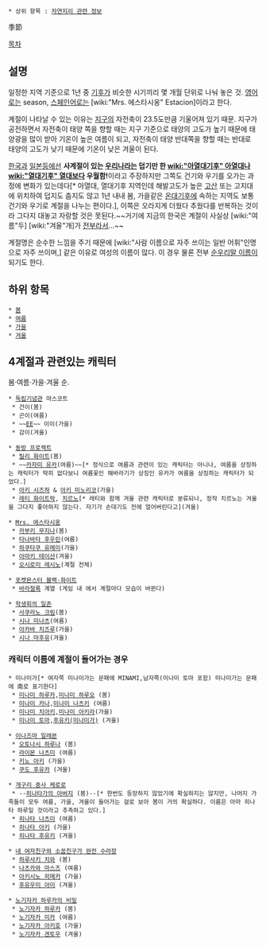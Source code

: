  * 상위 항목 : [[자연지리 관련 정보]]

季節

[[목차]]
== 설명 ==
일정한 지역 기준으로 1년 중 [[기후]]가 비슷한 시기끼리 몇 개월 단위로 나눠 놓은 것. [[영어]]로는 season, [[스페인]]어로는 [wiki:"Mrs. 에스타시옹" Estacion]이라고 한다.

계절이 나타날 수 있는 이유는 [[지구]]의 자전축이 23.5도만큼 기울어져 있기 때문. 지구가 공전하면서 자전축이 태양 쪽을 향할 때는 지구 기준으로 태양의 고도가 높기 때문에 태양광을 많이 받아 기온이 높은 여름이 되고, 자전축이 태양 반대쪽을 향할 때는 반대로 태양의 고도가 낮기 때문에 기온이 낮은 겨울이 된다.

[[한국]]과 [[일본]]등에선 '''사계절이 있는 [[우리나라]]는 덥기만 한 [[wiki:"아열대기후" 아열대]]나 [[wiki:"열대기후" 열대]]보다 우월함!'''이라고 주장하지만 그쪽도 건기와 우기를 오가는 과정에 변화가 있는데다[* 아열대, 열대기후 지역인데 해발고도가 높은 [[고산]] 또는 고지대에 위치하여 덥지도 춥지도 않고 1년 내내 봄, 가을같은 [[온대기후]]에 속하는 지역도 보통 건기와 우기로 계절을 나누는 편이다.], 이쪽은 오라지게 더웠다 추웠다를 반복하는 것이라 그다지 대놓고 자랑할 것은 못된다.~~거기에 지금의 한국은 계절이 사실상 [wiki:"여름"두] [wiki:"겨울"개]가 [[http://i.imgur.com/rJChV4j.png|전부]]라서...~~

계절명은 순수한 느낌을 주기 때문에 [wiki:"사람 이름으로 자주 쓰이는 일반 어휘"인명으로 자주 쓰이며,] 같은 이유로 여성의 이름이 많다. 이 경우 물론 전부 [[순우리말 이름]]이 되기도 한다.

== 하위 항목 ==
 * [[봄]]
 * [[여름]]
 * [[가을]]
 * [[겨울]]

== 4계절과 관련있는 캐릭터 ==
봄·여름·가을·겨울 순.

 * [[독립기념관]] 마스코트
  * 건이(봄)
  * 곤이(여름)
  * ~~[[EE]]~~ 이이(가을)
  * 감이(겨울)

 * [[동방 프로젝트]]
  * [[릴리 화이트]](봄)
  * ~~[[카자미 유카]](여름)~~[* 정식으로 여름과 관련이 있는 캐릭터는 아니나, 여름을 상징하는 캐릭터가 딱히 없다보니 여름꽃인 해바라기가 상징인 유카가 여름을 상징하는 캐릭터가 되었다.]
  * [[아키 시즈하]] & [[아키 미노리코]](가을)
  * [[레티 화이트락]], [[치르노]][* 레티와 함께 겨울 관련 캐릭터로 분류되나, 정작 치르노는 겨울을 그다지 좋아하지 않는다. 자기가 손대기도 전에 얼어버린다고](겨울)

 * [[Mrs. 에스타시옹]]
  * [[카부키 무지나]](봄)
  * [[타나바타 후우린]](여름)
  * [[하쿠타쿠 유메미]](가을)
  * [[아마키 테이샨]](겨울)
  * [[오시로미 레시노]](계절 전체)

 * [[포켓몬스터 블랙·화이트]]
  * [[바라철록]] 계열 (게임 내 에서 계절마다 모습이 바뀐다)

 * [[학생회의 일존]]
  * [[사쿠라노 크림]](봄)
  * [[시나 미나츠]](여름)
  * [[아카바 치즈루]](가을)
  * [[시나 마후유]](겨울)
=== 캐릭터 이름에 계절이 들어가는 경우 ===

 * 미나미가[* 여자쪽 미나미가는 문패에 MINAMI,남자쪽(미나미 토마 포함) 미나미가는 문패에 南로 표기한다]
  * [[미나미 하루카]],[[미나미 하루오]] (봄)
  * [[미나미 카나]],[[미나미 나츠키]] (여름)
  * [[미나미 치아키]],[[미나미 아키라]](가을)
  * [[미나미 토마]],[[후유키(미나미가)]] (겨울)

 * [[이나즈마 일레븐]]
  * [[오토나시 하루나]] (봄)
  * [[라이몬 나츠미]] (여름)
  * [[키노 아키]] (가을)
  * [[쿠도 후유카]] (겨울)

 * [[개구리 중사 케로로]]
  * --[[히나타가의 아버지]] (봄)--[* 한번도 등장하지 않았기에 확실하지는 않지만, 나머지 가족들이 모두 여름, 가을, 겨울이 들어가는 걸로 보아 봄이 거의 확실하다. 이름은 아마 히나타 하루일 것이라고 추측하고 있다.]
  * [[히나타 나츠미]] (여름)
  * [[히나타 아키]] (가을)
  * [[히나타 후유키]] (겨울)

 * [[내 여자친구와 소꿉친구가 완전 수라장]]
  * [[하루사키 치와]] (봄)
  * [[나츠카와 마스즈]] (여름)
  * [[아키시노 히메카]] (가을)
  * [[후유우미 아이]] (겨울)

 * [[노기자카 하루카의 비밀]]
  * [[노기자카 하루카]] (봄)
  * [[노기자카 미카]] (여름)
  * [[노기자카 아키호]] (가을)
  * [[노기자카 겐토우]] (겨울)
